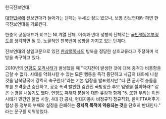 한국진보연대.

[[대한민국]]에 진보연대가 들어가는 단체는 두세곳 정도 있으나, 보통 진보연대라 하면 한국진보연대를 가르킨다.

한충목 공동대표가 이끄는  NL계열 단체. 이쪽과 반대 성향의 단체로는 [[국민행동본부]]정도를 생각하면 될 듯. 노골적인 친북반미 성향을 가지고 있는 단체다.

진보연대의 상임고문으로 있던 [[한상렬]]목사의 방북을 정당한 상호교류라고 주장하며 석방을 촉구하고 있다. 

2010년의 [[연평도 포격사태]]가 발생했을 때 "국지전이 발생한 것에 대해 충격과 비통함을 금할 수 없다. 사태를 악화시킬 수 있는 모든 행동을 즉각 중단하고 시급히 대화에 나설 것을 남북당국에 강력히 촉구한다”라는 기본 입장을 발표했지만 "더 큰 군사적 충돌을 부를 포격훈련 중단하고, 공중 폭격 발언한 김관진 국방장관 후보 임명을 철회하라!" 같은 논평을 내놓기도 했다. 연평도 피해자 분들에 대한 유감과 함께 "5. 또한 우리는 이번 사태가 민간인 불법 사찰, 4대 강 공사, 현대자동차 비정규직 정규직화, 한미FTA퍼주기 협상 등 정부의 부패와 실정을 은폐하는 '''정치적 목적에 악용되는 것'''을 단호히 반대한다." 라는 문구를 끼워넣었다.
